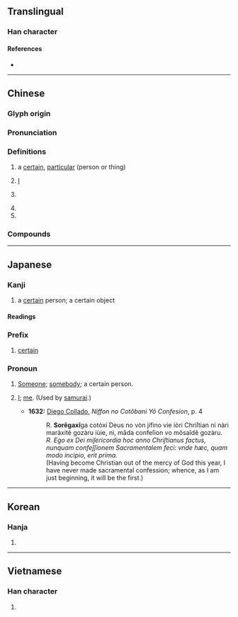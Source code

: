 {{character info/new}}
{{also|柑}}
==Translingual==

===Han character===
{{Han char|rn=75|rad=木|as=05|sn=9|four=44904|canj=TMD|ids=⿱甘木}}

====References====
* {{Han ref|kx=0519.010|dkj=14618|dj=0906.200|hdz=21177.040|uh=67D0|ud=26576|bh=AC59|bd=44121}}

----

==Chinese==
{{zh-forms}}

===Glyph origin===
{{Han etym}}

===Pronunciation===
{{zh-pron
|m=mǒu
|c=mau5
|h=pfs=mêu
|mn=bó͘
|mc=y
|oc=y
|ma=Zh-mou.ogg
|cat=a
}}

===Definitions===
{{zh-hanzi}}

# a [[certain]], [[particular]] (person or thing)
#: {{zh-x|某 年 某 月 某 日|on day '''x''', month '''y''' of year '''z'''}}
# {{lb|zh|humble|by itself}} [[I]]
# {{n-g|Used in place of a person's given name, for anonymity purposes.}}
#: {{zh-x|^張 ^某|a person with the surname of Zhang}}
# {{n-g|Used in place of someone else's given name, to show dissatisfaction.}}
# {{n-g|Used in place of one's own given name, to refer to oneself with an intensified emotion.}}

===Compounds===
{{zh-der|某乙|某些|某人|某個|某家|某日|某某|某甲|某等|某舍|查某}}

----

==Japanese==

===Kanji===
{{ja-kanji|grade=c|rs=木05}}

# a [[certain]] person; a certain object

====Readings====
{{ja-readings
|on=ぼう, ばい
|kun=それがし-
}}

===Prefix===
{{ja-pos|ぼう|prefix}}

# [[certain]]
#: {{ja-usex|'''某'''大学|'''ぼう'''-だいがく|a '''certain''' university}}

===Pronoun===
{{ja-pos|pronoun|それがし}}

# {{lb|ja|obsolete}} [[someone|Someone]]; [[somebody]]; a certain person.
# {{lb|ja|obsolete}} [[I]]; [[me]]. (Used by [[samurai]].)
#* '''1632:''' [[w:Diego Collado|Diego Collado]], ''Niffon no Cotõbani Yô Confesion'', p. 4
#*: R. '''Sorẽgaxĩ'''ga cotòxi Deus no vòn jifino vie iòri Chriſtian ni nàri maràxitẽ gozàru iùie, ni, mãda confeſion vo mõsaĩdẽ gozàru.
#*: ''R. Ego ex Dei miſericordia hoc anno Chriſtianus factus, nunquam confeſſionem Sacramentalem feci: vnde hæc, quam modo incipio, erit prima.''
#*: (Having become Christian out of the mercy of God this year, I have never made sacramental confession; whence, as I am just beginning, it will be the first.)

----

==Korean==

===Hanja===
{{ko-hanja|hangeul=[[모]], [[매]]|eumhun=|rv=mo, mae|mr=mo, mae|y=mo, may}}

# {{defn|lang=ko|sort=木05}}

----

==Vietnamese==

===Han character===
{{vi-hantu|[[mỗ]], [[mấy]], [[mồi]], [[mới]], [[với]]|rs=木05}}

# {{defn|lang=vi|sort=木05}}